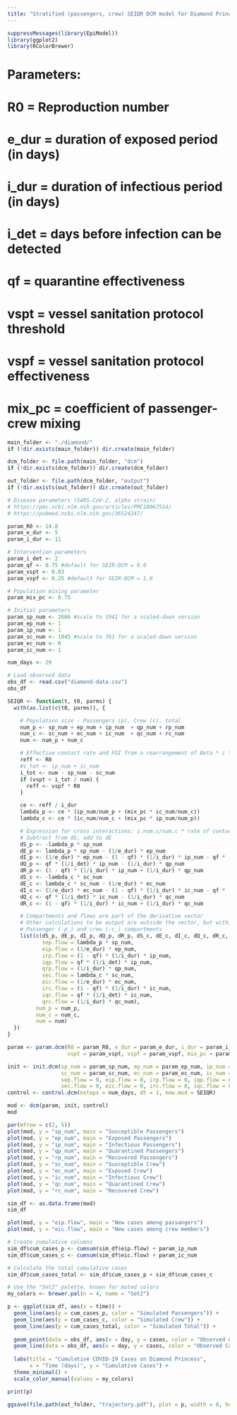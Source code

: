 ---title: "Stratified (passengers, crew) SEIQR DCM model for Diamond Princess (COVID-19)"---```{r}suppressMessages(library(EpiModel))library(ggplot2)library(RColorBrewer)```# Parameters:# R0 = Reproduction number# e_dur = duration of exposed period (in days)# i_dur = duration of infectious period (in days)# i_det = days before infection can be detected# qf = quarantine effectiveness# vspt = vessel sanitation protocol threshold# vspf = vessel sanitation protocol effectiveness# mix_pc = coefficient of passenger-crew mixing```{r}main_folder <- "./diamond/"if (!dir.exists(main_folder)) dir.create(main_folder)dcm_folder <- file.path(main_folder, "dcm")if (!dir.exists(dcm_folder)) dir.create(dcm_folder)out_folder <- file.path(dcm_folder, "output")if (!dir.exists(out_folder)) dir.create(out_folder)``````{r}# Disease parameters (SARS-CoV-2, alpha strain)# https://pmc.ncbi.nlm.nih.gov/articles/PMC10067514/# https://pubmed.ncbi.nlm.nih.gov/36524247/param_R0 <- 14.8param_e_dur <- 5param_i_dur <- 11# Intervention parametersparam_i_det <- 2param_qf <- 0.75 #default for SEIR-DCM = 0.0param_vspt <- 0.03param_vspf <- 0.25 #default for SEIR-DCM = 1.0# Population mixing parameterparam_mix_pc <- 0.75# Initial parametersparam_sp_num <- 2666 #scale to 1941 for a scaled-down versionparam_ep_num <- 1param_ip_num <- 1param_sc_num <- 1045 #scale to 761 for a scaled-down versionparam_ec_num <- 0param_ic_num <- 1num_days <- 29``````{r}# Load observed dataobs_df <- read.csv("diamond-data.csv")obs_df``````{r}SEIQR <- function(t, t0, parms) {  with(as.list(c(t0, parms)), {    # Population size - Passengers (p), Crew (c), total    num_p <- sp_num + ep_num + ip_num  + qp_num + rp_num    num_c <- sc_num + ec_num + ic_num  + qc_num + rc_num    num <- num_p + num_c    # Effective contact rate and FOI from a rearrangement of Beta * c * D    reff <- R0    #i_tot <- ip_num + ic_num    i_tot <- num - sp_num - sc_num    if (vspt < i_tot / num) {      reff <- vspf * R0    }    ce <- reff / i_dur     lambda_p <- ce * (ip_num/num_p + (mix_pc * ic_num/num_c))    lambda_c <- ce * (ic_num/num_c + (mix_pc * ip_num/num_p))    # Expression for cross interactions: i.num.c/num.c * rate of contact    # Subtract from dS, add to dE    dS_p <- -lambda_p * sp_num    dE_p <- lambda_p * sp_num - (1/e_dur) * ep_num    dI_p <- (1/e_dur) * ep_num - (1 - qf) * (1/i_dur) * ip_num - qf * (1/i_det) * ip_num    dQ_p <- qf * (1/i_det) * ip_num - (1/i_dur) * qp_num    dR_p <- (1 - qf) * (1/i_dur) * ip_num + (1/i_dur) * qp_num    dS_c <- -lambda_c * sc_num    dE_c <- lambda_c * sc_num - (1/e_dur) * ec_num    dI_c <- (1/e_dur) * ec_num - (1 - qf) * (1/i_dur) * ic_num - qf * (1/i_det) * ic_num    dQ_c <- qf * (1/i_det) * ic_num - (1/i_dur) * qc_num    dR_c <- (1 - qf) * (1/i_dur) * ic_num + (1/i_dur) * qc_num    # Compartments and flows are part of the derivative vector    # Other calculations to be output are outside the vector, but within the containing list    # Passenger (-p_) and crew (-c_) compartments    list(c(dS_p, dE_p, dI_p, dQ_p, dR_p, dS_c, dE_c, dI_c, dQ_c, dR_c,           sep.flow = lambda_p * sp_num,           eip.flow = (1/e_dur) * ep_num,           irp.flow = (1 - qf) * (1/i_dur) * ip_num,           iqp.flow = qf * (1/i_det) * ip_num,           qrp.flow = (1/i_dur) * qp_num,           sec.flow = lambda_c * sc_num,           eic.flow = (1/e_dur) * ec_num,           irc.flow = (1 - qf) * (1/i_dur) * ic_num,           iqc.flow = qf * (1/i_det) * ic_num,           qrc.flow = (1/i_dur) * qc_num),         num_p = num_p,         num_c = num_c,         num = num)  })}``````{r}param <- param.dcm(R0 = param_R0, e_dur = param_e_dur, i_dur = param_i_dur, i_det = param_i_det, qf = param_qf,                    vspt = param_vspt, vspf = param_vspf, mix_pc = param_mix_pc)init <- init.dcm(sp_num = param_sp_num, ep_num = param_ep_num, ip_num = param_ip_num, qp_num = 0, rp_num = 0,                 sc_num = param_sc_num, ec_num = param_ec_num, ic_num = param_ic_num, qc_num = 0, rc_num = 0,                 sep.flow = 0, eip.flow = 0, irp.flow = 0, iqp.flow = 0, qrp.flow = 0,                 sec.flow = 0, eic.flow = 0, irc.flow = 0, iqc.flow = 0, qrc.flow = 0)control <- control.dcm(nsteps = num_days, dt = 1, new.mod = SEIQR)``````{r}mod <- dcm(param, init, control)mod``````{r}par(mfrow = c(2, 5))plot(mod, y = "sp_num", main = "Susceptible Passengers")plot(mod, y = "ep_num", main = "Exposed Passengers")plot(mod, y = "ip_num", main = "Infectious Passengers")plot(mod, y = "qp_num", main = "Quarantined Passengers")plot(mod, y = "rp_num", main = "Recovered Passengers")plot(mod, y = "sc_num", main = "Susceptible Crew")plot(mod, y = "ec_num", main = "Exposed Crew")plot(mod, y = "ic_num", main = "Infectious Crew")plot(mod, y = "qc_num", main = "Quarantined Crew")plot(mod, y = "rc_num", main = "Recovered Crew")``````{r}sim_df <- as.data.frame(mod)sim_df``````{r}plot(mod, y = "eip.flow", main = "New cases among passangers")plot(mod, y = "eic.flow", main = "New cases among crew members")``````{r}# Create cumulative columnssim_df$cum_cases_p <- cumsum(sim_df$eip.flow) + param_ip_numsim_df$cum_cases_c <- cumsum(sim_df$eic.flow) + param_ic_num# Calculate the total cumulative casessim_df$cum_cases_total <- sim_df$cum_cases_p + sim_df$cum_cases_c``````{r}# Use the "Set2" palette, known for muted colorsmy_colors <- brewer.pal(n = 4, name = "Set2")p <- ggplot(sim_df, aes(x = time)) +  geom_line(aes(y = cum_cases_p, color = "Simulated Passengers")) +  geom_line(aes(y = cum_cases_c, color = "Simulated Crew")) +  geom_line(aes(y = cum_cases_total, color = "Simulated Total")) +    geom_point(data = obs_df, aes(x = day, y = cases, color = "Observed Cases"), size = 2) +  geom_line(data = obs_df, aes(x = day, y = cases, color = "Observed Cases"), linetype = "dashed") +    labs(title = "Cumulative COVID-19 Cases on Diamond Princess",       x = "Time (days)", y = "Cumulative Cases") +  theme_minimal() +  scale_color_manual(values = my_colors)print(p)ggsave(file.path(out_folder, "trajectory.pdf"), plot = p, width = 8, height = 6)```